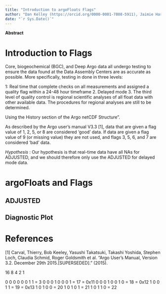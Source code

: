 ```yaml
---
title: "Introduction to argoFloats Flags"
author: "Dan Kelley (https://orcid.org/0000-0001-7808-5911), Jaimie Harbin (https://orcid.org/0000-0003-3774-3732)"
date: "`r Sys.Date()`"
---
```


**Abstract**

# Introduction to Flags
Core, biogeochemical (BGC), and Deep Argo data all undergo testing to ensure the data found at the Data Assembly Centers are as accurate as possible. More specifically, testing in done in three levels:

1: Real time that complete checks on all measurements and assigned a quality flag within a 24-48 hour timeframe
2. Delayed mode
3. The third level of quality control is regional scientific analyses of all float data with other available data. The procedures for regional analyses are still to be determined.

Using the History section of the Argo netCDF Structure".




As described by the Argo user’s manual V3.3 [1], data that are given a flag value of 1, 2, 5, or 8 are considered 'good' data. If data are given a flag value of 9 (or missing value) they are not used, and flags 3, 5, 6, and 7 are considered 'bad' data. 

*Hypothesis* : Our hypothesis is that real-time data have all NAs for <PARAM>ADJUSTED, and we should therefore only use the <PARAM>ADJUSTED for delayed mode data.

# argoFloats and Flags

## <PARAM>ADJUSTED

## Diagnostic Plot

# References
[1] Carval, Thierry, Bob Keeley, Yasushi Takatsuki, Takashi Yoshida, Stephen Loch, Claudia Schmid, Roger Goldsmith et al. "Argo User's Manual, Version 3.2. December 29th 2015.[SUPERSEDED]." (2015).


16 8 4 2 1

0 0 0 0 0 0 1 1 = 3
0 0 0 1 0 0 0 1 = 17 = 0x11
0 0 0 1 0 0 1 0 = 18 = 0x12
1 0 0 1 1 = 19 = 0x13
1 0 1 0 0 = 20
1 0 1 0 1 = 21
1 0 1 1 0 = 22